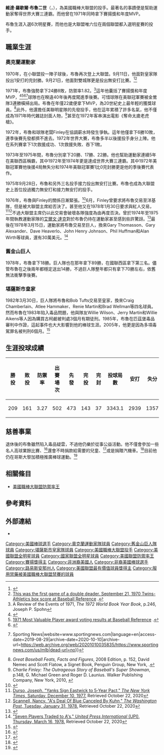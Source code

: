 {{Infobox baseball biography
|name        = 維達·布魯<br />Vida Blue
|image       = Vida Blue at TwinsFest 2010.jpg
|image_size  =
|caption     = 2010年的布魯
|position    = [[投手|投手]]
|bats        = 左右開弓
|throws      = 左
|birth_date  = {{Birth date and age|1949|7|28}}
|birth_place = {{USA}}[[路易斯安那州|路易斯安那州]][[曼斯菲爾德_(路易斯安那州)|曼斯菲爾德]]
|death_date  = 
|death_place = 
|debutleague = 美國職棒大聯盟
|debutdate   = 7月20日
|debutyear   = 1969年
|debutteam   = 奧克蘭運動家
|finalleague = 美國職棒大聯盟
|finaldate   = 10月2日
|finalyear   = 1986年
|finalteam   = 舊金山巨人
|statleague  = 美國職棒大聯盟
|stat1label  = 勝敗投數
|stat1value  = 209–161
|stat2label  = [[防禦率|防禦率]]
|stat2value  = 3.27
|stat3label  = [[三振|三振]]
|stat3value  = 2175
|teams=
* [[奧克蘭運動家|奧克蘭運動家]] ({{mlby|1969}}–{{mlby|1977}})
* [[舊金山巨人|舊金山巨人]] ({{mlby|1978}}–{{mlby|1981}})
* [[堪薩斯市皇家|堪薩斯市皇家]] ({{mlby|1982}}–{{mlby|1983}})
* [[舊金山巨人|舊金山巨人]] ({{mlby|1985}}–{{mlby|1986}})
|highlights=
* 6×[[美國職棒大聯盟全明星賽|全明星賽]] ([[1971年美國職棒大聯盟全明星賽|1971]],[[1975年美國職棒大聯盟全明星賽|1975]],[[1977年美國職棒大聯盟全明星賽|1977]],[[1978年美國職棒大聯盟全明星賽|1978]],[[1980年美國職棒大聯盟全明星賽|1980]],[[1981年美國職棒大聯盟全明星賽|1981]])
* 3×[[世界大賽|世界大賽]]冠軍 ([[1972年世界大賽|1972]]–[[1974年世界大賽|1974]])
* [[美國職棒大聯盟最有價值球員獎|美聯MVP]] (1971)
* 美聯[[賽揚獎|賽揚獎]] (1971)
* [[美國職棒大聯盟防禦率王|美聯防禦率王]] (1971)
* 1970年9月21日投出無安打比賽
* 1975年9月28日投出接力無安打比賽
* 運動家隊名人堂
* [[舊金山巨人|舊金山巨人]]名人牆
|hoflink  = 美國國家棒球名人堂暨博物館
|hoftype  = 美國棒球名人堂
|hofdate  = 
|hofvote  = 
|hofmethod=
}}
'''維達·羅歇爾·布魯二世'''（{{lang-en|Vida Rochelle Blue Jr.}}，{{bd|1949年|7月28日|}}），為美國職棒大聯盟的投手。最著名的事蹟便是幫助運動家奪得世界大賽三連霸。而他曾在1971年同時拿下賽揚獎和年度MVP。

布魯生涯入選6次明星賽，而他也是大聯盟唯六位在兩個聯盟都入選明星賽的投手。
==職業生涯==
===奧克蘭運動家===
1970年，在小聯盟投一陣子球後，布魯再次登上大聯盟。9月11日，他面對皇家隊投出1安打的完封勝。9月21日，他面對雙城隊更是投出無安打比賽。<ref>{{cite web |url=http://www.baseball-almanac.com/box-scores/boxscore.php?boxid=197009210OAK |title=Box Score of Game played on Monday, September 21, 1970 at Oakland-Alameda County Coliseum |website=www.baseball-almanac.com |access-date=2019-01-30 |archive-date=2021-02-25 |archive-url=https://web.archive.org/web/20210225021322/https://www.baseball-almanac.com/box-scores/boxscore.php?boxid=197009210OAK |dead-url=no }}</ref><ref>[https://www.baseball-reference.com/boxes/OAK/OAK197009210.shtml This was the first game of a double deader. September 21, 1970 Twins-Athletics box score at Baseball Reference] {{Wayback|url=https://www.baseball-reference.com/boxes/OAK/OAK197009210.shtml |date=20201109015755 }}.</ref>

1971年，布魯強勢拿下24勝8敗，防禦率1.82。<ref>A Review of the Events of 1971, ''The 1972 World Book Year Book'', p.246, Joseph P. Spohn</ref>這年他囊括了賽揚獎和年度MVP，<ref>{{Cite web|url=https://www.baseball-reference.com/awards/mvp_cya.shtml|title=MLB Most Valuable Player MVP Awards & Cy Young Awards Winners|website=Baseball-Reference.com|language=en|access-date=2019-05-02|archive-date=2010-01-09|archive-url=https://web.archive.org/web/20100109123655/http://www.baseball-reference.com/awards/mvp_cya.shtml|dead-url=no}}</ref><ref>[https://www.baseball-reference.com/awards/awards_1971.shtml#ALmvp 1971 Most Valuable Player award voting results at Baseball Reference] {{Wayback|url=https://www.baseball-reference.com/awards/awards_1971.shtml#ALmvp |date=20090330112114 }}.</ref><ref>{{Cite web|url=https://www.baseball-reference.com/awards/awards_1971.shtml|title=1971 Awards Voting|website=Baseball-Reference.com|language=en|access-date=2019-05-02|archive-date=2009-03-30|archive-url=https://web.archive.org/web/20090330112114/http://www.baseball-reference.com/awards/awards_1971.shtml|dead-url=no}}</ref><ref>{{Cite web|url=https://www.sportingnews.com/us/mlb|title=MLB News, Scores, Videos, Standings and Schedule {{!}} Sporting News|website=www.sportingnews.com|language=en|access-date=2019-08-29|archive-date=2020-10-10|archive-url=https://web.archive.org/web/20201010035835/https://www.sportingnews.com/us/mlb|dead-url=no}}</ref>球隊也在睽違40年後再度闖進季後賽。可惜球隊在美聯冠軍賽被金鶯隊3連勝橫掃出局。布魯在年僅22歲便拿下MVP，為20世紀史上最年輕的獲獎球員。<ref>''Great Baseball Feats, Facts and Figures'', 2008 Edition, p. 152, David Nemec and Scott Flatow, a Signet Book, Penguin Group, New York, {{ISBN|978-0-451-22363-0}}.</ref>此外，他還擔任美聯明星隊的先發投手，他在這年累積了許多名氣，他不僅成為1971年時代雜誌封面人物，<ref>''Charlie Finley: The Outrageous Story of Baseball's Super Showman'', p.148, G. Michael Green and Roger D. Launius. Walker Publishing Company, New York, 2010, {{ISBN|978-0-8027-1745-0}}</ref>甚至在1972年客串演出電影《奪命太歲老虎槍》。

1972年，布魯和球隊老闆Finley在協調薪水時發生爭執。這年他僅拿下6勝10敗，連季後賽先發都擠不進去。1972年世界大賽，布魯多半以後援投手身分上陣。他在系列賽拿下1次救援成功、1次救援失敗、吞下1敗。

1973年至1975年間，布魯分別拿下20勝、17勝、22勝。他也幫助運動家連續5年在美聯西區稱霸，其中1972年至1974年更是達成世界大賽三連霸。其中1972年美聯冠軍賽他後援4局無失分和1974年美聯冠軍賽1比0完封勝更是他的季後賽代表作。

1975年9月28日，布魯和另外三名投手接力投出無安打比賽。布魯也成為大聯盟史上首位投過獨力無安打和接力無安打的投手。

1976年，布魯與Finley的關係日漸緊張。<ref>{{cite book|last=Iber|first=Jorge|page=132|title=Mike Torrez: A Baseball Biography|publisher=McFarland|location=Jefferson, NC|year=2016|isbn=978-0-7864-9632-7}}</ref>6月，Finley曾要求將布魯交易至洋基隊，但是被大聯盟主席給否決了。甚至他又在1978年1月30日要求與紅人交易，<ref>[https://www.nytimes.com/1977/12/10/archives/yanks-sign-eastwick-to-5year-pact-reds-obtain-vida-blue-but-kuhn.html Durso, Joseph. "Yanks Sign Eastwick to 5‐Year Pact," ''The New York Times'', Saturday, December 10, 1977.] {{Wayback|url=https://www.nytimes.com/1977/12/10/archives/yanks-sign-eastwick-to-5year-pact-reds-obtain-vida-blue-but-kuhn.html |date=20201026070555 }} Retrieved October 22, 2020</ref><ref>[https://www.washingtonpost.com/archive/sports/1978/01/31/as-deal-of-blue-canceled-by-kuhn/1ec6def5-ed99-4dec-80ca-54d788bd821f/ Scannell, Nancy. "A's Deal Of Blue Canceled By Kuhn," ''The Washington Post'', Tuesday, January 31, 1978.] {{Wayback|url=https://www.washingtonpost.com/archive/sports/1978/01/31/as-deal-of-blue-canceled-by-kuhn/1ec6def5-ed99-4dec-80ca-54d788bd821f/ |date=20201024064119 }} Retrieved October 22, 2020</ref>不過大聯盟主席仍以此交易會破壞各隊強度為由再度否決。曾於1974年至1975年間執教運動家隊的[[艾爾文·達克|艾爾文·達克]]對於布魯仍待在運動家甚至感到些許驚訝。<ref>{{cite book|last1=Dark|first1=Alvin|last2=Underwood|first2=John|title=When in Doubt, Fire the Manager: My Life and Times in Baseball|url=https://archive.org/details/whenindoubtfirem0000dark|publisher=E. P. Dutton|location=New York|year=1980|isbn=0-525-23264-8|page=[https://archive.org/details/whenindoubtfirem0000dark/page/222 222]}}</ref>最後在1978年3月15日，運動家將布魯交易至巨人，換來Gary Thomasson、Gary Alexander、Dave Heaverlo、John Henry Johnson、Phil Huffman和Alan Wirth等球員，還有30萬美元。<ref>[https://www.nytimes.com/1978/03/17/archives/seven-players-traded-to-as-meeting-the-limit-giants-obtain-blue.html "Seven Players Traded to A's," ''United Press International'' (UPI), Thursday, March 16, 1978.] {{Wayback|url=https://www.nytimes.com/1978/03/17/archives/seven-players-traded-to-as-meeting-the-limit-giants-obtain-blue.html |date=20201026142105 }} Retrieved October 22, 2020</ref>
===舊金山巨人===
1978年，布魯拿下18勝。巨人隊也在那年拿下89勝，在國聯西區拿下第三名。儘管布魯在之後兩年都穩定送出14勝，不過巨人隊整年都只有拿下70勝左右，依舊無法衝擊季後賽。
===堪薩斯市皇家===
1982年3月30日，巨人隊將布魯和Bob Tufts交易至皇家，換來Craig Chamberlain、Atlee Hammaker、Renie Martin和Brad Wellman等四名球員。然而布魯在1983年陷入毒品問題，他與隊友Willie Wilson、Jerry Martin和Willie Aikens等人因為購買古柯鹼被判處3個月有期徒刑。1985年，布魯在匹茲堡毒品審判中作證，這起事件也大大影響到他的棒球生涯。2005年，他更是因為多項毒駕罪名被判刑6個月。<ref>{{cite news | url=http://www.sfgate.com/cgi-bin/article.cgi?f=/c/a/2005/05/17/BAGJLCQAA91.DTL | work=The San Francisco Chronicle | first=Dave | last=Murphy | date=May 17, 2005 | title=存档副本 | accessdate=2022-02-08 | archive-date=2010-02-17 | archive-url=https://web.archive.org/web/20100217061540/http://www.sfgate.com/cgi-bin/article.cgi?f=%2Fc%2Fa%2F2005%2F05%2F17%2FBAGJLCQAA91.DTL | dead-url=no }}</ref>
==生涯投球成績==
{| class="wikitable"
!勝投
!敗投
!防禦率
!出賽場次
!先發
!完投
!完封
!投球局數
!安打
!失分
!自責分
!全壘打
!保送
!三振
!暴投
!觸身球
|-
|209
|161
|3.27
|502
|473
|143
|37
|3343.1
|2939
|1357
|1213
|263
|1185
|2175
|103
|23
|}

==慈善事業==
退休後的布魯雖然陷入毒品疑雲，不過他仍樂於從事公益活動。他不僅會參加一些名人高球業餘比賽、<ref>{{Cite web|url=https://athlebrities.com/|title=Athlebrities - If It Matters To You, It Matters To Us|language=en-US|access-date=2019-08-29|archive-date=2021-04-13|archive-url=https://web.archive.org/web/20210413112720/https://athlebrities.com/|dead-url=no}}</ref>還會不時捐款給需要的兒童、<ref>{{Cite web |url=http://www.varietync.org/download/newsletter/VarietyWorks1004.pdf |title=存档副本 |access-date=2021-01-03 |archive-date=2016-03-03 |archive-url=https://web.archive.org/web/20160303172306/http://www.varietync.org/download/newsletter/VarietyWorks1004.pdf |dead-url=no }}</ref>或是捐贈汽機車。<ref>{{cite web|url=http://www.protectwebform.com/stats/keyword.php?k%3D4+donate+car+charity |title=Archived copy |access-date=November 1, 2009 |archive-url=https://web.archive.org/web/20110715124256/http://www.protectwebform.com/stats/keyword.php?k=4+donate+car+charity |archive-date=July 15, 2011 }}</ref>目前他仍在哥斯大黎加積極推廣棒球運動。<ref>{{Cite web |url=https://ticotimes.net/2008/08/08/vida-blue-pitches-favorite-pastime |title=存档副本 |access-date=2021-01-03 |archive-date=2020-10-27 |archive-url=https://web.archive.org/web/20201027120547/https://ticotimes.net/2008/08/08/vida-blue-pitches-favorite-pastime |dead-url=no }}</ref>
==相關條目==
* [[美國職棒大聯盟防禦率王|美國職棒大聯盟防禦率王]]
==參考資料==
{{Reflist|2}}
==外部連結==
{{Commons category|Vida Blue}}
{{Baseballstats|mlb=111119|espn=518|br=b/bluevi01|fangraphs=1001094}}
* {{台灣棒球維基館|Vida_Blue}}

{{1972年世界大賽冠軍奧克蘭運動家隊名單}}
{{1973年世界大賽冠軍奧克蘭運動家隊名單}}
{{1974年世界大賽冠軍奧克蘭運動家隊名單}}
{{AL Cy Young}}
{{AL MVPs}}

{{DEFAULTSORT:Blue, Vida}}
[[Category:美國棒球選手|Category:美國棒球選手]]
[[Category:奧克蘭運動家隊球員|Category:奧克蘭運動家隊球員]]
[[Category:舊金山巨人隊球員|Category:舊金山巨人隊球員]]
[[Category:堪薩斯市皇家隊球員|Category:堪薩斯市皇家隊球員]]
[[Category:美國職棒大聯盟投手|Category:美國職棒大聯盟投手]]
[[Category:美國聯盟全明星球員|Category:美國聯盟全明星球員]]
[[Category:國家聯盟全明星球員|Category:國家聯盟全明星球員]]
[[Category:美國聯盟防禦率王|Category:美國聯盟防禦率王]]
[[Category:賽揚獎得主|Category:賽揚獎得主]]
[[Category:非洲裔美國人|Category:非洲裔美國人]]
[[Category:非裔美國棒球選手|Category:非裔美國棒球選手]]
[[Category:路易斯安那州人|Category:路易斯安那州人]]
[[Category:美國聯盟最有價值球員獎得主|Category:美國聯盟最有價值球員獎得主]]
[[Category:服用禁藥被美國職棒大聯盟禁賽的球員|Category:服用禁藥被美國職棒大聯盟禁賽的球員]]
